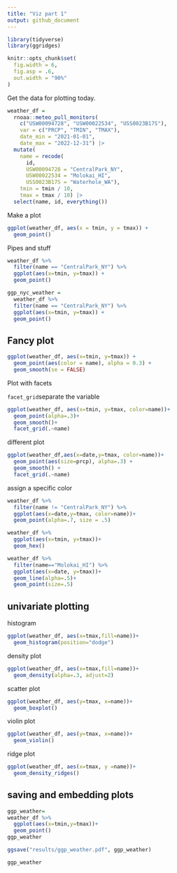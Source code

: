 ```yaml
---
title: "Viz part 1"
output: github_document
---
```


```r
library(tidyverse)
library(ggridges)

knitr::opts_chunk$set(
  fig.width = 6,
  fig.asp = .6,
  out.width = "90%"
)
```

Get the data for plotting today.

```r
weather_df = 
  rnoaa::meteo_pull_monitors(
    c("USW00094728", "USW00022534", "USS0023B17S"),
    var = c("PRCP", "TMIN", "TMAX"), 
    date_min = "2021-01-01",
    date_max = "2022-12-31") |>
  mutate(
    name = recode(
      id, 
      USW00094728 = "CentralPark_NY", 
      USW00022534 = "Molokai_HI",
      USS0023B17S = "Waterhole_WA"),
    tmin = tmin / 10,
    tmax = tmax / 10) |>
  select(name, id, everything())
```

Make a plot

```r
ggplot(weather_df, aes(x = tmin, y = tmax)) +
  geom_point()
```


Pipes and stuff

```r
weather_df %>% 
  filter(name == "CentralPark_NY") %>% 
  ggplot(aes(x=tmin, y=tmax)) +
  geom_point()

ggp_nyc_weather =
  weather_df %>% 
  filter(name == "CentralPark_NY") %>% 
  ggplot(aes(x=tmin, y=tmax)) +
  geom_point()
```

## Fancy plot

```r
ggplot(weather_df, aes(x=tmin, y=tmax)) +
  geom_point(aes(color = name), alpha = 0.3) +
  geom_smooth(se = FALSE)
```

Plot with facets

`facet_grid`separate the variable

```r
ggplot(weather_df, aes(x=tmin, y=tmax, color=name))+
  geom_point(alpha=.3)+
  geom_smooth()+
  facet_grid(.~name)
```

different plot 

```r
ggplot(weather_df,aes(x=date,y=tmax, color=name))+
  geom_point(aes(size=prcp), alpha=.3) +
  geom_smooth() +
  facet_grid(.~name)
```

assign a specific color

```r
weather_df %>% 
  filter(name != "CentralPark_NY") %>% 
  ggplot(aes(x=date,y=tmax, color=name))+
  geom_point(alpha=.7, size = .5)
```


```r
weather_df %>% 
  ggplot(aes(x=tmin, y=tmax))+
  geom_hex()
```

```r
weather_df %>% 
  filter(name=="Molokai_HI") %>% 
  ggplot(aes(x=date, y=tmax))+
  geom_line(alpha=.5)+
  geom_point(size=.5)
```


## univariate plotting

histogram

```r
ggplot(weather_df, aes(x=tmax,fill=name))+
  geom_histogram(position="dodge")
```

density plot

```r
ggplot(weather_df, aes(x=tmax,fill=name))+
  geom_density(alpha=.3, adjust=2)
```

scatter plot

```r
ggplot(weather_df, aes(y=tmax, x=name))+
  geom_boxplot()
```

violin plot

```r
ggplot(weather_df, aes(y=tmax, x=name))+
  geom_violin()
```

ridge plot

```r
ggplot(weather_df, aes(x=tmax, y =name))+
  geom_density_ridges()
```

## saving and embedding plots

```r
ggp_weather=
weather_df %>% 
  ggplot(aes(x=tmin,y=tmax))+
  geom_point()
ggp_weather

ggsave("results/ggp_weather.pdf", ggp_weather)
```

```r
ggp_weather
```




